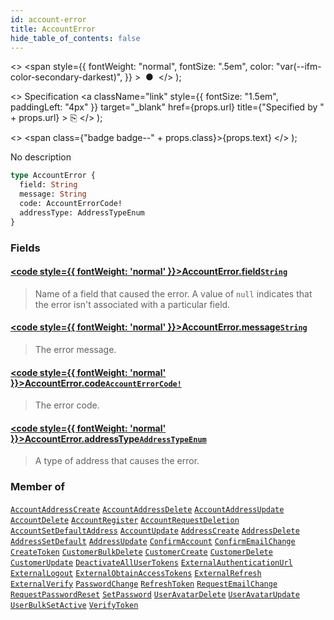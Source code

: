 ```yaml
---
id: account-error
title: AccountError
hide_table_of_contents: false
---
```


  <>
    <span
      style={{
        fontWeight: "normal",
        fontSize: ".5em",
        color: "var(--ifm-color-secondary-darkest)",
      }}
    >
      &nbsp;●&nbsp;
    </span>
  </>
);

  <>
    Specification
    <a
      className="link"
      style={{ fontSize: "1.5em", paddingLeft: "4px" }}
      target="\_blank"
      href={props.url}
      title={"Specified by " + props.url}
    >
      ⎘
    </a>
  </>
);

  <>
    <span class={"badge badge--" + props.class}>{props.text}</span>
  </>
);

No description

```graphql
type AccountError {
  field: String
  message: String
  code: AccountErrorCode!
  addressType: AddressTypeEnum
}
```

### Fields

#### [<code style={{ fontWeight: 'normal' }}>AccountError.<b>field</b></code>](#)<Bullet />[`String`](../../../developer/api-reference/scalars/string) <Badge class="secondary" text="scalar"/>

> Name of a field that caused the error. A value of `null` indicates that the error isn't associated with a particular field.

#### [<code style={{ fontWeight: 'normal' }}>AccountError.<b>message</b></code>](#)<Bullet />[`String`](../../../developer/api-reference/scalars/string) <Badge class="secondary" text="scalar"/>

> The error message.

#### [<code style={{ fontWeight: 'normal' }}>AccountError.<b>code</b></code>](#)<Bullet />[`AccountErrorCode!`](../../../developer/api-reference/enums/account-error-code) <Badge class="secondary" text="non-null"/> <Badge class="secondary" text="enum"/>

> The error code.

#### [<code style={{ fontWeight: 'normal' }}>AccountError.<b>addressType</b></code>](#)<Bullet />[`AddressTypeEnum`](../../../developer/api-reference/enums/address-type-enum) <Badge class="secondary" text="enum"/>

> A type of address that causes the error.

### Member of

[`AccountAddressCreate`](../../../developer/api-reference/objects/account-address-create) <Badge class="secondary" text="object"/><Bullet />[`AccountAddressDelete`](../../../developer/api-reference/objects/account-address-delete) <Badge class="secondary" text="object"/><Bullet />[`AccountAddressUpdate`](../../../developer/api-reference/objects/account-address-update) <Badge class="secondary" text="object"/><Bullet />[`AccountDelete`](../../../developer/api-reference/objects/account-delete) <Badge class="secondary" text="object"/><Bullet />[`AccountRegister`](../../../developer/api-reference/objects/account-register) <Badge class="secondary" text="object"/><Bullet />[`AccountRequestDeletion`](../../../developer/api-reference/objects/account-request-deletion) <Badge class="secondary" text="object"/><Bullet />[`AccountSetDefaultAddress`](../../../developer/api-reference/objects/account-set-default-address) <Badge class="secondary" text="object"/><Bullet />[`AccountUpdate`](../../../developer/api-reference/objects/account-update) <Badge class="secondary" text="object"/><Bullet />[`AddressCreate`](../../../developer/api-reference/objects/address-create) <Badge class="secondary" text="object"/><Bullet />[`AddressDelete`](../../../developer/api-reference/objects/address-delete) <Badge class="secondary" text="object"/><Bullet />[`AddressSetDefault`](../../../developer/api-reference/objects/address-set-default) <Badge class="secondary" text="object"/><Bullet />[`AddressUpdate`](../../../developer/api-reference/objects/address-update) <Badge class="secondary" text="object"/><Bullet />[`ConfirmAccount`](../../../developer/api-reference/objects/confirm-account) <Badge class="secondary" text="object"/><Bullet />[`ConfirmEmailChange`](../../../developer/api-reference/objects/confirm-email-change) <Badge class="secondary" text="object"/><Bullet />[`CreateToken`](../../../developer/api-reference/objects/create-token) <Badge class="secondary" text="object"/><Bullet />[`CustomerBulkDelete`](../../../developer/api-reference/objects/customer-bulk-delete) <Badge class="secondary" text="object"/><Bullet />[`CustomerCreate`](../../../developer/api-reference/objects/customer-create) <Badge class="secondary" text="object"/><Bullet />[`CustomerDelete`](../../../developer/api-reference/objects/customer-delete) <Badge class="secondary" text="object"/><Bullet />[`CustomerUpdate`](../../../developer/api-reference/objects/customer-update) <Badge class="secondary" text="object"/><Bullet />[`DeactivateAllUserTokens`](../../../developer/api-reference/objects/deactivate-all-user-tokens) <Badge class="secondary" text="object"/><Bullet />[`ExternalAuthenticationUrl`](../../../developer/api-reference/objects/external-authentication-url) <Badge class="secondary" text="object"/><Bullet />[`ExternalLogout`](../../../developer/api-reference/objects/external-logout) <Badge class="secondary" text="object"/><Bullet />[`ExternalObtainAccessTokens`](../../../developer/api-reference/objects/external-obtain-access-tokens) <Badge class="secondary" text="object"/><Bullet />[`ExternalRefresh`](../../../developer/api-reference/objects/external-refresh) <Badge class="secondary" text="object"/><Bullet />[`ExternalVerify`](../../../developer/api-reference/objects/external-verify) <Badge class="secondary" text="object"/><Bullet />[`PasswordChange`](../../../developer/api-reference/objects/password-change) <Badge class="secondary" text="object"/><Bullet />[`RefreshToken`](../../../developer/api-reference/objects/refresh-token) <Badge class="secondary" text="object"/><Bullet />[`RequestEmailChange`](../../../developer/api-reference/objects/request-email-change) <Badge class="secondary" text="object"/><Bullet />[`RequestPasswordReset`](../../../developer/api-reference/objects/request-password-reset) <Badge class="secondary" text="object"/><Bullet />[`SetPassword`](../../../developer/api-reference/objects/set-password) <Badge class="secondary" text="object"/><Bullet />[`UserAvatarDelete`](../../../developer/api-reference/objects/user-avatar-delete) <Badge class="secondary" text="object"/><Bullet />[`UserAvatarUpdate`](../../../developer/api-reference/objects/user-avatar-update) <Badge class="secondary" text="object"/><Bullet />[`UserBulkSetActive`](../../../developer/api-reference/objects/user-bulk-set-active) <Badge class="secondary" text="object"/><Bullet />[`VerifyToken`](../../../developer/api-reference/objects/verify-token) <Badge class="secondary" text="object"/>
